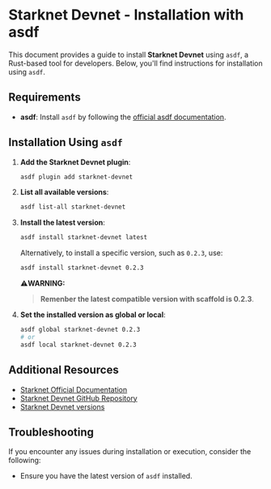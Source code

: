 # Starknet Devnet - Installation with asdf

This document provides a guide to install **Starknet Devnet** using `asdf`, a Rust-based tool for developers. Below, you'll find instructions for installation using `asdf`.

## Requirements

- **asdf**: Install `asdf` by following the [official asdf documentation](https://asdf-vm.com/).

## Installation Using `asdf`

1. **Add the Starknet Devnet plugin**:

   ```bash
   asdf plugin add starknet-devnet
   ```

2. **List all available versions**:

   ```bash
   asdf list-all starknet-devnet
   ```

3. **Install the latest version**:

   ```bash
   asdf install starknet-devnet latest
   ```

   Alternatively, to install a specific version, such as `0.2.3`, use:

   ```bash
   asdf install starknet-devnet 0.2.3
   ```

   ⚠️**WARNING:**

   > **Remenber the latest compatible version with scaffold is 0.2.3**.

4. **Set the installed version as global or local**:
   ```bash
   asdf global starknet-devnet 0.2.3
   # or
   asdf local starknet-devnet 0.2.3
   ```

## Additional Resources

- [Starknet Official Documentation](https://starknet.io/docs)
- [Starknet Devnet GitHub Repository](https://github.com/0xSpaceShard/starknet-devnet-rs)
- [Starknet Devnet versions](https://github.com/0xSpaceShard/starknet-devnet-rs/tags)

## Troubleshooting

If you encounter any issues during installation or execution, consider the following:

- Ensure you have the latest version of `asdf` installed.
